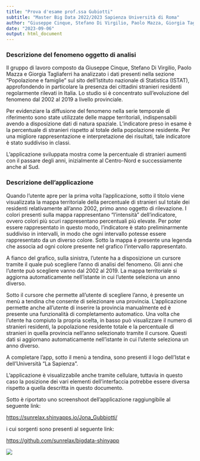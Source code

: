 ```yaml
---
title: "Prova d'esame prof.ssa Gubiotti"
subtitle: "Master Big Data 2022/2023 Sapienza Università di Roma"
author: "Giuseppe Cinque, Stefano Di Virgilio, Paolo Mazza, Giorgia Tagliaferri"
date: "2023-09-06"
output: html_document
---
```



### Descrizione del fenomeno oggetto di analisi

Il gruppo di lavoro composto da Giuseppe Cinque, Stefano Di Virgilio, Paolo Mazza e Giorgia Tagliaferri ha analizzato i dati presenti nella sezione “Popolazione e famiglie” sul sito dell’Istituto nazionale di Statistica (ISTAT), approfondendo in particolare la presenza dei cittadini stranieri residenti regolarmente rilevati in Italia. Lo studio si è concentrato sull’evoluzione del fenomeno dal 2002 al 2019 a livello provinciale.

Per evidenziare la diffusione del fenomeno nella serie temporale di riferimento sono state utilizzate delle mappe territoriali, indispensabili avendo a disposizione dati di natura spaziale.
L’indicatore preso in esame è la percentuale di stranieri rispetto al totale della popolazione residente. Per una migliore rappresentazione e interpretazione dei risultati, tale indicatore è stato suddiviso in classi. 

L'applicazione sviluppata mostra come la percentuale di stranieri aumenti con il passare degli anni, inizialmente al Centro-Nord e successiamente anche al Sud.


### Descrizione dell'applicazione

Quando l'utente apre per la prima volta l'applicazione, sotto il titolo viene visualizzata la mappa territoriale della percentuale di stranieri sul totale dei residenti relativamente all'anno 2002, primo anno oggetto di rilevazione. I colori presenti sulla mappa rappresentano "l'intensità" dell'indicatore, ovvero colori più scuri rappresentano percentuali più elevate. Per poter essere rappresentato in questo modo, l'indicatore è stato preliminarmente suddiviso in intervalli, in modo che ogni intervallo potesse essere rappresentato da un diverso colore. Sotto la mappa è presente una legenda che associa ad ogni colore presente nel grafico l'intervallo rappresentato.

A fianco del grafico, sulla sinistra, l'utente ha a disposizione un cursore tramite il quale può scegliere l'anno di analisi del fenomeno. Gli anni che l'utente può scegliere vanno dal 2002 al 2019. La mappa territoriale si aggiorna automaticamente nell'istante in cui l'utente seleziona un anno diverso.

Sotto il cursore che permette all'utente di scegliere l'anno, è presente un menù a tendina che consente di selezionare una provincia. L'applicazione permette anche all'utente di inserire la provincia manualmente ed è presente una funzionalità di completamento automatico. Una volta che l'utente ha compiuto la propria scelta, in basso può visualizzare il numero di stranieri residenti, la popolazione residente totale e la percentuale di stranieri in quella provincia nell'anno selezionato tramite il cursore. Questi dati si aggiornano automaticamente nell'istante in cui l'utente seleziona un anno diverso.

A completare l'app, sotto il menù a tendina, sono presenti il logo dell'Istat e dell'Università "La Sapienza".

L'applicazione è visualizzabile anche tramite cellulare, tuttavia in questo caso la posizione dei vari elementi dell'interfaccia potrebbe essere diversa rispetto a quella descritta in questo documento.

Sotto è riportato uno screenshoot dell'applicazione raggiungibile al seguente link:

[https://sunrelax.shinyapps.io/Jona_Gubbiotti/](https://sunrelax.shinyapps.io/Jona_Gubbiotti/)

i cui sorgenti sono presenti al seguente link:

[https://github.com/sunrelax/bigdata-shinyapp](https://github.com/sunrelax/bigdata-shinyapp)

![](shinyapp.png)
